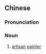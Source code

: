 {{also|画匠}}
==Chinese==
{{zh-forms|s=画匠}}

===Pronunciation===
{{zh-pron
|m=huàjiàng
|c=waa6-2 zoeng6
|cat=n
}}

===Noun===
{{zh-noun}}

# [[artisan]] [[painter]]